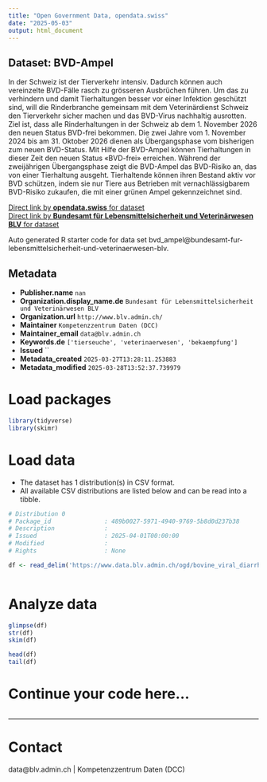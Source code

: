 ```yaml
---
title: "Open Government Data, opendata.swiss"
date: "2025-05-03"
output: html_document
---
```


## Dataset: BVD-Ampel

In der Schweiz ist der Tierverkehr intensiv. Dadurch können auch vereinzelte BVD-Fälle rasch zu grösseren Ausbrüchen führen. Um das zu verhindern und damit Tierhaltungen besser vor einer Infektion geschützt sind, will die Rinderbranche gemeinsam mit dem Veterinärdienst Schweiz den Tierverkehr sicher machen und das BVD-Virus nachhaltig ausrotten. Ziel ist, dass alle Rinderhaltungen in der Schweiz ab dem 1. November 2026 den neuen Status BVD-frei bekommen. Die zwei Jahre vom 1. November 2024 bis am 31. Oktober 2026 dienen als Übergangsphase vom bisherigen zum neuen BVD-Status. Mit Hilfe der BVD-Ampel können Tierhaltungen in dieser Zeit den neuen Status «BVD-frei» erreichen. Während der zweijährigen Übergangsphase zeigt die BVD-Ampel das BVD-Risiko an, das von einer Tierhaltung ausgeht. Tierhaltende können ihren Bestand aktiv vor BVD schützen, indem sie nur Tiere aus Betrieben mit vernachlässigbarem BVD-Risiko zukaufen, die mit einer grünen Ampel gekennzeichnet sind.

[Direct link by **opendata.swiss** for dataset](https://opendata.swiss/de/dataset/bvd-ampel)<br>
[Direct link by **Bundesamt für Lebensmittelsicherheit und Veterinärwesen BLV** for dataset](https://www.blv.admin.ch/blv/de/home/tiere/tierseuchen/bekaempfung/ausrottung-bvd.html)

Auto generated R starter code for data set bvd_ampel@bundesamt-fur-lebensmittelsicherheit-und-veterinaerwesen-blv.

## Metadata

- **Publisher.name** `nan`
- **Organization.display_name.de** `Bundesamt für Lebensmittelsicherheit und Veterinärwesen BLV`
- **Organization.url** `http://www.blv.admin.ch/`
- **Maintainer** `Kompetenzzentrum Daten (DCC)`
- **Maintainer_email** `data@blv.admin.ch`
- **Keywords.de** `['tierseuche', 'veterinaerwesen', 'bekaempfung']`
- **Issued** ``
- **Metadata_created** `2025-03-27T13:28:11.253883`
- **Metadata_modified** `2025-03-28T13:52:37.739979`


# Load packages

```r

library(tidyverse)
library(skimr)

```

# Load data

-   The dataset has 1 distribution(s) in CSV format.
-   All available CSV distributions are listed below and can be read into a tibble.

```r

# Distribution 0
# Package_id               : 489b0027-5971-4940-9769-5b8d0d237b38
# Description              : 
# Issued                   : 2025-04-01T00:00:00
# Modified                 : 
# Rights                   : None

df <- read_delim('https://www.data.blv.admin.ch/ogd/bovine_viral_diarrhea_eradication/Cubes/BVD_monthly_evolution.csv')



```

# Analyze data

```r

glimpse(df)
str(df)
skim(df)

head(df)
tail(df)

```

# Continue your code here...

```r

```

------------------------------------------------------------------------

# Contact

data@blv.admin.ch | Kompetenzzentrum Daten (DCC)
